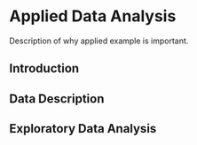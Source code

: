 # Applied Data Analysis

Description of why applied example is important.

## Introduction

## Data Description

## Exploratory Data Analysis
